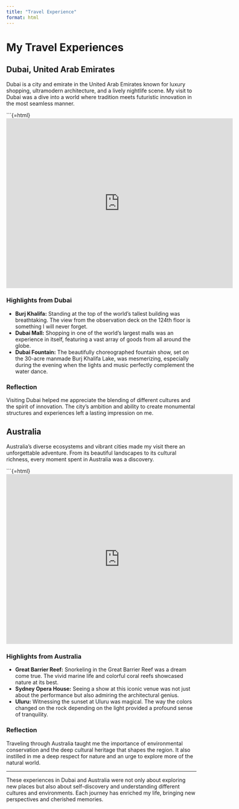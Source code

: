 ```yaml
---
title: "Travel Experience"
format: html
---
```


# My Travel Experiences

## Dubai, United Arab Emirates

Dubai is a city and emirate in the United Arab Emirates known for luxury shopping, ultramodern architecture, and a lively nightlife scene. My visit to Dubai was a dive into a world where tradition meets futuristic innovation in the most seamless manner. 

```{=html}
<iframe width="600" height="450" src="https://www.youtube.com/embed/IdejM6wCkxA?si=tRUm9fY9sDhhSWz-" title="YouTube video player" frameborder="0" allow="accelerometer; autoplay; clipboard-write; encrypted-media; gyroscope; picture-in-picture; web-share" referrerpolicy="strict-origin-when-cross-origin" allowfullscreen></iframe>


### Highlights from Dubai

- **Burj Khalifa:** Standing at the top of the world's tallest building was breathtaking. The view from the observation deck on the 124th floor is something I will never forget.
- **Dubai Mall:** Shopping in one of the world's largest malls was an experience in itself, featuring a vast array of goods from all around the globe.
- **Dubai Fountain:** The beautifully choreographed fountain show, set on the 30-acre manmade Burj Khalifa Lake, was mesmerizing, especially during the evening when the lights and music perfectly complement the water dance.

### Reflection

Visiting Dubai helped me appreciate the blending of different cultures and the spirit of innovation. The city's ambition and ability to create monumental structures and experiences left a lasting impression on me.

## Australia

Australia's diverse ecosystems and vibrant cities made my visit there an unforgettable adventure. From its beautiful landscapes to its cultural richness, every moment spent in Australia was a discovery.

```{=html}
<iframe src="https://www.google.com/maps/embed?pb=!1m18!1m12!1m3!1d848350.81805729!2d149.7491170002248!3d-33.841453166360935!2m3!1f0!2f0!3f0!3m2!1i1024!2i768!4f13.1!3m3!1m2!1s0x6b129838f39a743f%3A0x3017d681632a850!2sSydney%20NSW%2C%20Australia!5e0!3m2!1sen!2ssg!4v1736833283909!5m2!1sen!2ssg" width="600" height="450" style="border:0;" allowfullscreen="" loading="lazy" referrerpolicy="no-referrer-when-downgrade"></iframe>

### Highlights from Australia

- **Great Barrier Reef:** Snorkeling in the Great Barrier Reef was a dream come true. The vivid marine life and colorful coral reefs showcased nature at its best.
- **Sydney Opera House:** Seeing a show at this iconic venue was not just about the performance but also admiring the architectural genius.
- **Uluru:** Witnessing the sunset at Uluru was magical. The way the colors changed on the rock depending on the light provided a profound sense of tranquility.

### Reflection

Traveling through Australia taught me the importance of environmental conservation and the deep cultural heritage that shapes the region. It also instilled in me a deep respect for nature and an urge to explore more of the natural world.

---

These experiences in Dubai and Australia were not only about exploring new places but also about self-discovery and understanding different cultures and environments. Each journey has enriched my life, bringing new perspectives and cherished memories.
